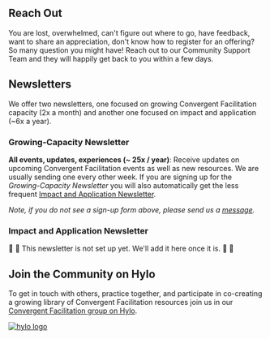 
## Reach Out

You are lost, overwhelmed, can't figure out where to go, have feedback, want to share an appreciation, don't know how to register for an offering? So many question you might have! Reach out to our Community Support Team and they will happily get back to you within a few days.

<App/>

## Newsletters

We offer two newsletters, one focused on growing Convergent Facilitation capacity (2x a month) and another one focused on impact and application (~6x a year). 

### Growing-Capacity Newsletter

**All events, updates, experiences (~ 25x / year)**: Receive updates on upcoming Convergent Facilitation events as well as new resources. We are usually sending one every other week. If you are signing up for the *Growing-Capacity Newsletter* you will also automatically get the less frequent [Impact and Application Newsletter](#impact-and-application-newsletter).

<ConstantContactForm/>

*Note, if you do not see a sign-up form above, please send us a [message](#reach-out).* 

### Impact and Application Newsletter

:construction: :seedling: This newsletter is not set up yet. We'll add it here once it is. :seedling: :construction:


## Join the Community on Hylo


To get in touch with others, practice together, and participate in co-creating a growing library of Convergent Facilitation resources join us in our [Convergent Facilitation group on Hylo](/engage/platforms-and-co-creation/co-create-on-hylo).

[![hylo logo](/img/hylo_logo.png)](/engage/platforms-and-co-creation/co-create-on-hylo)

